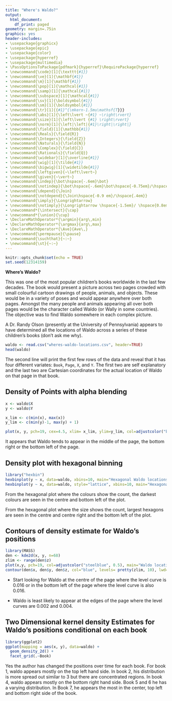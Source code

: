 ---
title: "Where's Waldo?"
output:
  html_document:
    df_print: paged
geometry: margin=.75in
graphics: yes
header-includes:
- \usepackage{graphicx}
- \usepackage{epic}
- \usepackage{color}
- \usepackage{hyperref}
- \usepackage{multimedia}
- \PassOptionsToPackage{pdfmark}{hyperref}\RequirePackage{hyperref}
- \newcommand{\code}[1]{\texttt{#1}}
- \newcommand{\ve}[1]{\mathbf{#1}}
- \newcommand{\m}[1]{\mathbf{#1}}
- \newcommand{\pop}[1]{\mathcal{#1}}
- \newcommand{\samp}[1]{\mathcal{#1}}
- \newcommand{\subspace}[1]{\mathcal{#1}}
- \newcommand{\sv}[1]{\boldsymbol{#1}}
- \newcommand{\sm}[1]{\boldsymbol{#1}}
- \newcommand{\tr}[1]{{#1}^{\mkern-1.5mu\mathsf{T}}}
- \newcommand{\abs}[1]{\left\lvert ~{#1} ~\right\rvert}
- \newcommand{\size}[1]{\left\lvert {#1} \right\rvert}
- \newcommand{\norm}[1]{\left|\left|{#1}\right|\right|}
- \newcommand{\field}[1]{\mathbb{#1}}
- \newcommand{\Reals}{\field{R}}
- \newcommand{\Integers}{\field{Z}}
- \newcommand{\Naturals}{\field{N}}
- \newcommand{\Complex}{\field{C}}
- \newcommand{\Rationals}{\field{Q}}
- \newcommand{\widebar}[1]{\overline{#1}}
- \newcommand{\wig}[1]{\tilde{#1}}
- \newcommand{\bigwig}[1]{\widetilde{#1}}
- \newcommand{\leftgiven}{~\left\lvert~}
- \newcommand{\given}{~\vert~}
- \newcommand{\indep}{\bot\hspace{-.6em}\bot}
- \newcommand{\notindep}{\bot\hspace{-.6em}\bot\hspace{-0.75em}/\hspace{.4em}}
- \newcommand{\depend}{\Join}
- \newcommand{\notdepend}{\Join\hspace{-0.9 em}/\hspace{.4em}}
- \newcommand{\imply}{\Longrightarrow}
- \newcommand{\notimply}{\Longrightarrow \hspace{-1.5em}/ \hspace{0.8em}}
- \newcommand*{\intersect}{\cap}
- \newcommand*{\union}{\cup}
- \DeclareMathOperator*{\argmin}{arg\,min}
- \DeclareMathOperator*{\argmax}{arg\,max}
- \DeclareMathOperator*{\Ave}{Ave\,}
- \newcommand{\permpause}{\pause}
- \newcommand{\suchthat}{~:~}
- \newcommand{\st}{~:~}
---

```{r setup}
knitr::opts_chunk$set(echo = TRUE)
set.seed(12314159)
```

**Where's Waldo?**  

This was one of the most popular children's books worldwide in the last few decades.  The book would present a picture across two pages crowded with small  colourful cartoon drawings of people,  animals, and objects. These would be in a variety of poses and would appear anywhere over both pages.  Amongst the many people and animals appearing  all over both pages would be the character called Waldo (or Wally in some countries).  The objective was to find Waldo somewhere in each complex picture.

A Dr. Randy Olson (presently at the University of Pennsylvania) appears to have determined all the locations of Waldo across a series of these children's books (don't ask me why). 

```{r}
waldo <- read.csv("wheres-waldo-locations.csv", header=TRUE)
head(waldo)
```


The second line will print the first  few rows of the data and reveal that it has four different variates: `Book`, `Page`, `X`, and `Y`.  The first two are self explanatory and the last two are Cartesian coordinates for the actual location of Waldo on that page in that book.


## Density of Points with alpha blending

```{r}
x <- waldo$X
y <- waldo$Y

x_lim <- c(min(x), max(x))
y_lim <- c(min(y)-1, max(y) + 1)

plot(x, y, pch=19, cex=4.5, xlim= x_lim, ylim=y_lim, col=adjustcolor("blue", alpha=0.5))

```

It appears that Waldo tends to appear in the middle of the page, the bottom right or the bottom left of the page. 

## Density plot with hexagonal binning

```{r}
library("hexbin")
hexbinplot(y ~ x, data=waldo, xbins=10, main="Hexagonal Waldo locations", colramp=function(n) rev(grey.colors(n)), aspect=1)
hexbinplot(y ~ x, data=waldo, style="lattice", xbins=10, main="Hexagonal Waldo locations",  aspect=1)

```

From the hexagonal plot where the colours show the count, the darkest colours are seen in the centre and bottom left of the plot. 

From the hexagonal plot where the size shows the count, largest hexagons are seen in the centre and centre right and the bottom left of the plot. 

## Contours of density estimate for Waldo's positions

```{r}
library(MASS)
den <- kde2d(x, y, n=68)
zlim <- range(den$z)
plot(x,y, pch=19, col=adjustcolor("steelblue", 0.5), main="Waldo locations Contour")
contour(den$x, den$y, den$z, col="blue", levels= pretty(zlim, 10), lwd=1, add=TRUE)
```

- Start looking for Waldo at the centre of the page where the level curve is 0.016 or in the bottom left of the page where the level curve is also 0.016. 

- Waldo is least likely to appear at the edges of the page where the level curves are 0.002 and 0.004. 

## Two Dimensional kernel density Estimates for Waldo's positions conditional on each book

```{r}
library(ggplot2)
ggplot(mapping = aes(x, y), data=waldo) +
  geom_density_2d() +
  facet_grid(.~Book)

```

Yes the author has changed the positions over time for each book. 
For book 1, waldo appears mostly on the top left hand side. 
In book 2, his distribution is more spread out similar to 3 but there are concentrated
regions. 
In book 4, waldo appears mostly on the bottom right hand side. 
Book 5 and 6 he has a varying distribution. 
In Book 7, he appears the most in the center, top left and bottom right side of the book. 